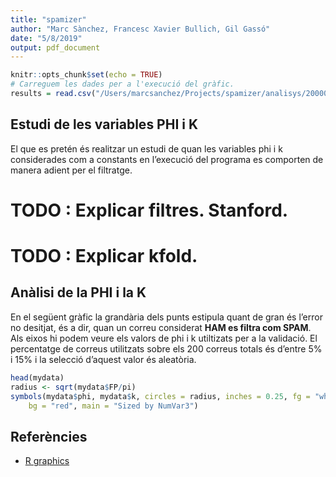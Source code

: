 ```yaml
---
title: "spamizer"
author: "Marc Sànchez, Francesc Xavier Bullich, Gil Gassó"
date: "5/8/2019"
output: pdf_document
---
```


```r
knitr::opts_chunk$set(echo = TRUE)
# Carreguem les dades per a l'execució del gràfic.
results = read.csv("/Users/marcsanchez/Projects/spamizer/analisys/20000m-500n-SF.csv")
```

## Estudi de les variables PHI i K

El que es pretén és realitzar un estudi de quan les variables phi i k considerades com a constants en l'execució del programa es comporten de manera adient per el filtratge.

# TODO : Explicar filtres. Stanford. 

# TODO : Explicar kfold. 

## Anàlisi de la PHI i la K

En el següent gràfic la grandària dels punts estipula quant de gran és l'error no desitjat, és a dir, quan un correu considerat **HAM es filtra com SPAM**. Als eixos hi podem veure els valors de phi i k utiltizats per a la validació. El percentatge de correus utilitzats sobre els 200 correus totals és d'entre 5% i 15% i la selecció d'aquest valor és aleatòria. 

```r
head(mydata)
radius <- sqrt(mydata$FP/pi)
symbols(mydata$phi, mydata$k, circles = radius, inches = 0.25, fg = "white", 
    bg = "red", main = "Sized by NumVar3")
```

## Referències  

- [R graphics](https://bl.ocks.org/patilv/raw/7360425/)
